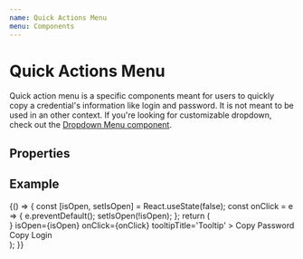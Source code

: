 ```yaml
---
name: Quick Actions Menu
menu: Components
---
```



# Quick Actions Menu

Quick action menu is a specific components meant for users to quickly copy
a credential's information like login and password.
It is not meant to be used in an other context. If you're looking for customizable dropdown,
check out the [Dropdown Menu component](./src-atoms-button-button).

## Properties

<Props of={QuickActionsMenu} />

## Example

<Playground>
  {() => {
    const [isOpen, setIsOpen] = React.useState(false);
    const onClick = e => {
      e.preventDefault();
      setIsOpen(!isOpen);
    };
    return (
      <div className='playground-style' style={{height: '200px'}}>
        <QuickActionsMenu
          icon={<MoreIcon />}
          isOpen={isOpen}
          onClick={onClick}
          tooltipTitle='Tooltip'
        >
          <DropdownElement>Copy Password</DropdownElement>
          <DropdownElement>Copy Login</DropdownElement>
        </QuickActionsMenu>
      </div>
    );
  }}
</Playground>
